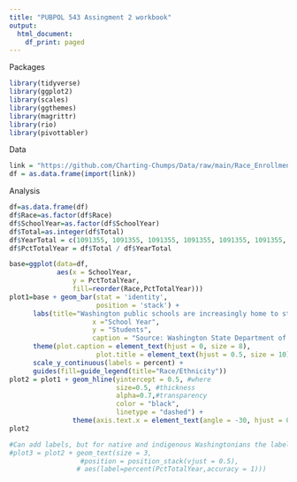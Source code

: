 ```yaml
---
title: "PUBPOL 543 Assingment 2 workbook"
output:
  html_document:
    df_print: paged
---
```


Packages
```r
library(tidyverse)
library(ggplot2)
library(scales)
library(ggthemes)
library(magrittr)
library(rio)
library(pivottabler)
```

Data
```r
link = "https://github.com/Charting-Chumps/Data/raw/main/Race_Enrollment.csv"
df = as.data.frame(import(link))
```

Analysis
```r
df=as.data.frame(df)
df$Race=as.factor(df$Race)
df$SchoolYear=as.factor(df$SchoolYear)
df$Total=as.integer(df$Total)
df$YearTotal = c(1091355, 1091355, 1091355, 1091355, 1091355, 1091355, 1091355, 1088758, 1088758, 1088758, 1088758, 1088758, 1088758, 1088758, 1140997, 1140997, 1140997, 1140997, 1140997, 1140997, 1140997, 1133507, 1133507, 1133507, 1133507, 1133507, 1133507, 1133507, 1126191, 1126191, 1126191, 1126191, 1126191, 1126191, 1126191, 1113069, 1113069, 1113069, 1113069, 1113069, 1113069, 1113069, 1096921, 1096921, 1096921, 1096921, 1096921, 1096921, 1096921, 1082279, 1082279, 1082279, 1082279, 1082279, 1082279, 1082279)
df$PctTotalYear = df$Total / df$YearTotal
```

```r
base=ggplot(data=df,
            aes(x = SchoolYear,
                y = PctTotalYear,
                fill=reorder(Race,PctTotalYear)))
plot1=base + geom_bar(stat = 'identity',
                      position = 'stack') + 
      labs(title="Washington public schools are increasingly home to students of color",
                     x ="School Year", 
                     y = "Students",
                     caption = "Source: Washington State Department of Education") + 
      theme(plot.caption = element_text(hjust = 0, size = 8), 
                      plot.title = element_text(hjust = 0.5, size = 10), axis.title = element_text(size = 10)) + 
      scale_y_continuous(labels = percent) + 
      guides(fill=guide_legend(title="Race/Ethnicity"))
plot2 = plot1 + geom_hline(yintercept = 0.5, #where
                           size=0.5, #thickness
                           alpha=0.7,#transparency
                           color = "black", 
                           linetype = "dashed") + 
                theme(axis.text.x = element_text(angle = -30, hjust = 0.5))
plot2

#Can add labels, but for native and indigenous Washingtonians the labels overlap in an ugly way
#plot3 = plot2 + geom_text(size = 3, 
                  #position = position_stack(vjust = 0.5),
                 # aes(label=percent(PctTotalYear,accuracy = 1)))

```

